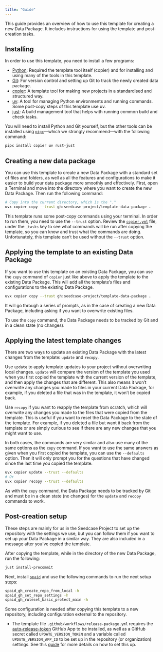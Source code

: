 ```yaml
---
title: "Guide"
---
```


This guide provides an overview of how to use this template for creating
a new Data Package. It includes instructions for using the template and
post-creation tasks.

## Installing

In order to use this template, you need to install a few programs:

-   [Python](https://www.python.org/): Required the template tool itself
    (copier) and for installing and using many of the tools in this
    template.
-   [Git](https://git-scm.com/): For version control and setting up Git
    to track the newly created data package.
-   [copier](https://copier.readthedocs.io/en/stable/#quick-start): A
    template tool for making new projects in a standardised and
    structured way.
-   [uv](https://docs.astral.sh/uv/): A tool for managing Python
    environments and running commands. Some post-copy steps of this
    template use uv.
-   [just](https://just.systems/man/en/): A build management tool that
    helps with running common build and check tasks.

You will need to install Python and Git yourself, but the other tools
can be installed using
[`pipx`](https://pipxproject.github.io/pipx/)---which we strongly
recommend---with the following command:

``` bash
pipx install copier uv rust-just
```

## Creating a new data package

You can use this template to create a new Data Package with a standard
set of files and folders, as well as all the features and configurations
to make it easier to build your data package more smoothly and
effectively. First, open a Terminal and move into the directory where
you want to create the new Data Package. Then run the following command:

``` bash
# Copy into the current directory, which is the "."
uvx copier copy --trust gh:seedcase-project/template-data-package .
```

::: callout-caution
This template runs some post-copy commands using your terminal. In order
to run them, you need to use the `--trust` option. Review the
[`copier.yml`](https://github.com/seedcase-project/template-data-package/blob/main/copier.yaml)
file, under the `_tasks` key to see what commands will be run after
copying the template, so you can know and trust what the commands are
doing. Unfortunately, this template can't be used without the `--trust`
option.
:::

## Applying the template to an existing Data Package

If you want to use this template on an existing Data Package, you can
use the `copy` command of `copier` just like above to apply the template
to the existing Data Package. This will add all the template's files and
configurations to the existing Data Package.

``` bash
uvx copier copy --trust gh:seedcase-project/template-data-package .
```

It will go through a series of prompts, as in the case of creating a new
Data Package, including asking if you want to overwrite existing files.

::: callout-note
To use the `copy` command, the Data Package needs to be tracked by Git
and in a clean state (no changes).
:::

## Applying the latest template changes

There are two ways to update an existing Data Package with the latest
changes from the template: `update` and `recopy`.

Use `update` to apply template updates to your project without
overwriting local changes. `update` will compare the version of the
template you used when you first copied the template with the current
version of the template, and then apply the changes that are different.
This also means it won't overwrite any changes you made to files in your
current Data Package, for example, if you deleted a file that was in the
template, it won't be copied back.

Use `recopy` if you want to reapply the template from scratch, which
will overwrite any changes you made to the files that were copied from
the template. This is useful if you want to reset the Data Package to
the state of the template. For example, if you deleted a file but want
it back from the template or are simply curious to see if there are any
new changes that you might want to use.

In both cases, the commands are very similar and also use many of the
same options as the `copy` command. If you want to use the same answers
as given when you first copied the template, you can use the
`--defaults` option. Then it will only prompt you for the questions that
have changed since the last time you copied the template.

``` bash
uvx copier update --trust --defaults
# Or
uvx copier recopy --trust --defaults
```

As with the `copy` command, the Data Package needs to be tracked by Git
and must be in a clean state (no changes) for the `update` and `recopy`
commands to work.

## Post-creation setup

These steps are mainly for us in the Seedcase Project to set up the
repository with the settings we use, but you can follow them if you want
to set up your Data Package in a similar way. They are also included in
a message after you've copied the template.

After copying the template, while in the directory of the new Data
Package, run the following:

``` bash
just install-precommit
```

Next, install [`spaid`](https://github.com/seedcase-project/spaid) and
use the following commands to run the next setup steps:

``` bash
spaid_gh_create_repo_from_local -h
spaid_gh_set_repo_settings -h
spaid_gh_ruleset_basic_protect_main -h
```

Some configuration is needed after copying this template to a new
repository, including configuration external to the repository.

-   The template file `.github/workflows/release-package.yml` requires
    the [auto-release-token](https://github.com/apps/auto-release-token)
    GitHub App to be installed, as well as a GitHub secret called
    `UPDATE_VERSION_TOKEN` and a variable called `UPDATE_VERSION_APP_ID`
    to be set up in the repository (or organization) settings. See this
    [guide](https://guidebook.seedcase-project.org/operations/security#using-github-apps-to-generate-tokens)
    for more details on how to set this up.
